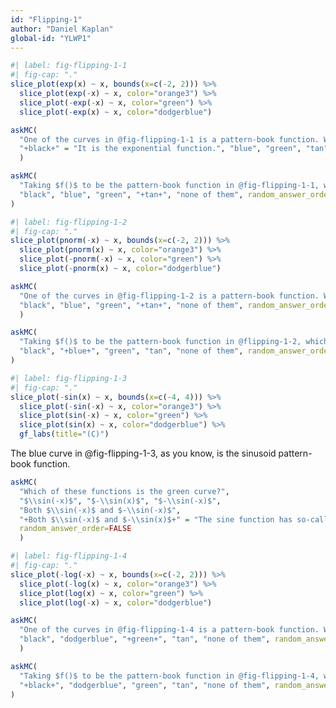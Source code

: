 ```yaml
---
id: "Flipping-1"
author: "Daniel Kaplan"
global-id: "YLWP1"
---
```


```r
#| label: fig-flipping-1-1
#| fig-cap: "."
slice_plot(exp(x) ~ x, bounds(x=c(-2, 2))) %>%
  slice_plot(exp(-x) ~ x, color="orange3") %>%
  slice_plot(-exp(-x) ~ x, color="green") %>%
  slice_plot(-exp(x) ~ x, color="dodgerblue") 
```

```r
askMC(
  "One of the curves in @fig-flipping-1-1 is a pattern-book function. Which one?",
  "+black+" = "It is the exponential function.", "blue", "green", "tan", "none of them", random_answer_order=FALSE
  )
```

```r
askMC(
  "Taking $f()$ to be the pattern-book function in @fig-flipping-1-1, which one of the curves is $f(-x)$?",
  "black", "blue", "green", "+tan+", "none of them", random_answer_order=FALSE
)
```


```r
#| label: fig-flipping-1-2
#| fig-cap: "."
slice_plot(pnorm(-x) ~ x, bounds(x=c(-2, 2))) %>%
  slice_plot(pnorm(x) ~ x, color="orange3") %>%
  slice_plot(-pnorm(-x) ~ x, color="green") %>%
  slice_plot(-pnorm(x) ~ x, color="dodgerblue") 
```

```r
askMC(
  "One of the curves in @fig-flipping-1-2 is a pattern-book function. Which one?",
  "black", "blue", "green", "+tan+", "none of them", random_answer_order=FALSE
  )
```

```r
askMC(
  "Taking $f()$ to be the pattern-book function in @flipping-1-2, which one of the curves is $-f(x)$?",
  "black", "+blue+", "green", "tan", "none of them", random_answer_order=FALSE
)
```


```r
#| label: fig-flipping-1-3
#| fig-cap: "."
slice_plot(-sin(x) ~ x, bounds(x=c(-4, 4))) %>%
  slice_plot(-sin(-x) ~ x, color="orange3") %>%
  slice_plot(sin(-x) ~ x, color="green") %>%
  slice_plot(sin(x) ~ x, color="dodgerblue") %>%
  gf_labs(title="(C)")
```

The blue curve in @fig-flipping-1-3, as you know, is the sinusoid pattern-book function.

```r
askMC(
  "Which of these functions is the green curve?",
  "$\\sin(-x)$", "$-\\sin(x)$", "$-\\sin(-x)$", 
  "Both $\\sin(-x)$ and $-\\sin(-x)$",
  "+Both $\\sin(-x)$ and $-\\sin(x)$+" = "The sine function has so-called \"odd\" symmetry around $x=0$.",
  random_answer_order=FALSE
  )
```

```r
#| label: fig-flipping-1-4
#| fig-cap: "."
slice_plot(-log(-x) ~ x, bounds(x=c(-2, 2))) %>%
  slice_plot(-log(x) ~ x, color="orange3") %>%
  slice_plot(log(x) ~ x, color="green") %>%
  slice_plot(log(-x) ~ x, color="dodgerblue")
```

```r
askMC(
  "One of the curves in @fig-flipping-1-4 is a pattern-book function. Which one?",
  "black", "dodgerblue", "+green+", "tan", "none of them", random_answer_order=FALSE
  )
```

```r
askMC(
  "Taking $f()$ to be the pattern-book function in @fig-flipping-1-4, which one of the curves is $-f(-x)$?",
  "+black+", "dodgerblue", "green", "tan", "none of them", random_answer_order=FALSE
)
```

